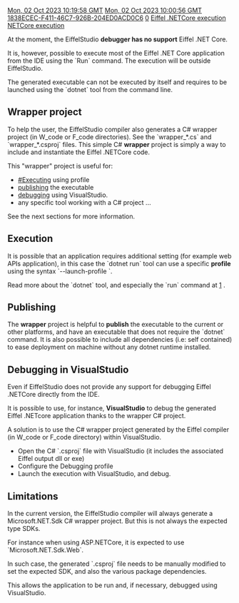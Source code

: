 [[Property:modification_date|Mon, 02 Oct 2023 10:19:58 GMT]]
[[Property:publication_date|Mon, 02 Oct 2023 10:00:56 GMT]]
[[Property:uuid|1838ECEC-F411-46C7-926B-204ED0ACD0C6]]
[[Property:weight|0]]
[[Property:title|Eiffel .NETCore execution]]
[[Property:link_title|NETCore execution]]

At the moment, the EiffelStudio '''debugger has no support''' Eiffel .NET Core.

It is, however, possible to execute most of the Eiffel .NET Core application from the IDE using the `Run` command. The execution will be outside EiffelStudio.

The generated executable can not be executed by itself and requires to be launched using the `dotnet` tool from the command line.
{{note|Use the command: `dotnet <app_name>` or `dotnet run <app_name>`.}}

== Wrapper project ==
To help the user, the EiffelStudio compiler also generates a C# wrapper project  (in W_code or F_code directories). See the `wrapper_*.cs` and `wrapper_*.csproj` files. 
This simple C# '''wrapper''' project is simply a way to include and instantiate the Eiffel .NETCore code.

This "wrapper" project is useful for:
* [[#Executing]] using profile
* [[#Publishing|publishing]] the executable
* [[#Debugging_in_VisualStudio|debugging]] using VisualStudio. 
* any specific tool working with a C# project ...

See the next sections for more information.

==Execution==
It is possible that an application requires additional setting (for example web APIs application), in this case the `dotnet run` tool can use a specific '''profile''' using the syntax `--launch-profile <NAME>`.

Read more about the `dotnet` tool, and especially the `run` command at [https://learn.microsoft.com/fr-fr/dotnet/core/tools/dotnet-run] .

==Publishing==
The '''wrapper''' project is helpful to '''publish''' the executable to the current or other platforms, and have an executable that does not require the `dotnet` command. 
It is also possible to include all dependencies (i.e: self contained) to ease deployment on machine without any dotnet runtime installed.

{{note: use the `dotnet publish` tool on the generated C# wrapper project. See the documentation about `dotnet publish` at [https://learn.microsoft.com/en-us/dotnet/core/tools/dotnet-publish] .}}

==Debugging in VisualStudio==
Even if EiffelStudio does not provide any support for debugging Eiffel .NETCore directly from the IDE. 

It is possible to use, for instance, '''VisualStudio''' to debug the generated Eiffel .NETcore application thanks to the wrapper C# project.

A solution is to use the C# wrapper project generated by the Eiffel compiler (in W_code or F_code directory) within VisualStudio.
* Open the C# `.csproj` file with VisualStudio (it includes the associated Eiffel output dll or exe)
* Configure the Debugging profile
* Launch the execution with VisualStudio, and debug.

==Limitations==
In the current version, the EiffelStudio compiler will always generate a Microsoft.NET.Sdk C# wrapper project. But this is not always the expected type SDKs.

For instance when using ASP.NETCore, it is expected to use `Microsoft.NET.Sdk.Web`.

In such case, the generated `.csproj` file needs to be manually modified to set the expected SDK, and also the various package dependencies.

This allows the application to be run and, if necessary, debugged using VisualStudio.



